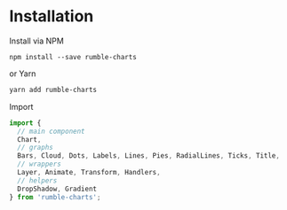 
<Meta title="Guides/Installation"  />

# Installation

Install via NPM

```
npm install --save rumble-charts
```

or Yarn

```bash
yarn add rumble-charts
```

Import

```typescript
import {
  // main component
  Chart,
  // graphs
  Bars, Cloud, Dots, Labels, Lines, Pies, RadialLines, Ticks, Title,
  // wrappers
  Layer, Animate, Transform, Handlers,
  // helpers
  DropShadow, Gradient
} from 'rumble-charts';
```
